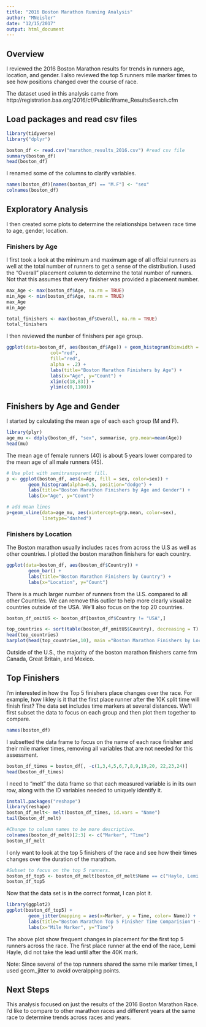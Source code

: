 ```yaml
---
title: "2016 Boston Marathon Running Analysis"
author: "MNeisler"
date: "12/15/2017"
output: html_document
---
```


## Overview 

I reviewed the 2016 Boston Marathon results for trends in runners age, location, and gender. I also reviewed the top 5 runners mile marker times to see how positions changed over the course of race. 

The dataset used in this analysis came from http://registration.baa.org/2016/cf/Public/iframe_ResultsSearch.cfm


## Load packages and read csv files
```r
library(tidyverse)
library("dplyr")

boston_df <- read.csv("marathon_results_2016.csv") #read csv file
summary(boston_df)
head(boston_df)
```

I renamed some of the columns to clarify variables.

```r
names(boston_df)[names(boston_df) == "M.F"] <- "sex"
colnames(boston_df)
```


## Exploratory Analysis ##

I then created some plots to determine the relationships between race time to age, gender, location.

### Finishers by Age ###

I first took a look at the minimum and maximum age of all offcial runners as well at the total number of runners to get a sense of the distribution. I used the "Overall" placement column to determine the total number of runners. Not that this assumes that every finisher was provided a placement number.

```r
max_Age <- max(boston_df$Age, na.rm = TRUE)
min_Age <- min(boston_df$Age, na.rm = TRUE)
max_Age
min_Age

total_finishers <- max(boston_df$Overall, na.rm = TRUE)
total_finishers

```

I then reviewed the nunber of finishers per age group.
```r
ggplot(data=boston_df, aes(boston_df$Age)) + geom_histogram(binwidth = 1,
                col="red", 
                fill="red",                                      
                alpha = .2) + 
                labs(title="Boston Marathon Finishers by Age") +
                labs(x="Age", y="Count") + 
                xlim(c(18,83)) + 
                ylim(c(0,1100)) 
```

## Finishers by Age and Gender ##

I started by calculating the mean age of each each group (M and F).

```r
library(plyr)
age_mu <- ddply(boston_df, "sex", summarise, grp.mean=mean(Age))
head(mu)
```

The mean age of female runners (40) is about 5 years lower compared to the mean age of all male runners (45).


```r
# Use plot with semitransparent fill.
p <- ggplot(boston_df, aes(x=Age, fill = sex, color=sex)) +
        geom_histogram(alpha=0.5, position="dodge") + 
        labs(title="Boston Marathon Finishers by Age and Gender") +
        labs(x="Age", y="Count") 

# add mean lines
p+geom_vline(data=age_mu, aes(xintercept=grp.mean, color=sex),
             linetype="dashed")
```

### Finishers by Location ###

The Boston marathon usually includes races from across the U.S as well as other countries. I plotted the boston marathon finishers for each country.  

```r
ggplot(data=boston_df, aes(boston_df$Country)) + 
        geom_bar() +
        labs(title="Boston Marathon Finishers by Country") +
        labs(x="Location", y="Count") 
```

There is a much larger number of runners from the U.S. compared to all other Countries.  We can remove this outlier to help more clearly visualize countries outside of the USA. We'll also focus on the top 20 countries.

```r

boston_df_omitUS <- boston_df[boston_df$Country != "USA",]

top_countries <- sort(table(boston_df_omitUS$Country), decreasing = T)
head(top_countries)
barplot(head(top_countries,10), main ="Boston Marathon Finishers by Location (Outside of US)", xlab = "Country", ylab = "Count", col = "darkblue")
```

Outside of the U.S., the majority of the boston marathon finishers came frm Canada, Great Britain, and Mexico. 


## Top Finishers ##

I'm interested in how the Top 5 finishers place changes over the race. For example, how likley is it that the first place runner after the 10K split time will finish first? The data set includes time markers at several distances. We'll first subset the data to focus on each group and then plot them together to compare.

```r
names(boston_df)
```

I subsetted the data frame to focus on the name of each race finisher and their mile marker times, removing all variables that are not needed for this assessment. 

```r
boston_df_times = boston_df[, -c(1,3,4,5,6,7,8,9,19,20, 22,23,24)]
head(boston_df_times)
```
I need to "melt" the data frame so that each measured variable is in its own row, along with the ID variables needed to uniquely identify it. 

```r

install.packages("reshape")
library(reshape)
boston_df_melt<- melt(boston_df_times, id.vars = "Name")
tail(boston_df_melt)
```

```r
#Change to column names to be more descriptive. 
colnames(boston_df_melt)[2:3] <- c("Marker", "Time")
boston_df_melt
```

I only want to look at the top 5 finishers of the race and see how their times changes over the duration of the marathon. 

```r
#Subset to focus on the top 5 runners. 
boston_df_top5 <- boston_df_melt[boston_df_melt$Name == c("Hayle, Lemi Berhanu","Desisa, Lelisa","Tsegay, Yemane Adhane","Korir, Wesley", "Lonyangata, Paul"), ]
boston_df_top5
```

Now that the data set is in the correct format, I can plot it.

```r
library(ggplot2)
ggplot(boston_df_top5) +
        geom_jitter(mapping = aes(x=Marker, y = Time, color= Name)) +
        labs(title="Boston Marathon Top 5 Finisher Time Comparision") +
        labs(x="Mile Marker", y="Time")
```

The above plot show frequent changes in placement for the first top 5 runners across the race. The first place runner at the end of the race, Lemi Hayle, did not take the lead until after the 40K mark. 

Note: Since several of the top runners shared the same mile marker times, I used geom_jitter to avoid overalpping points. 

## Next Steps ##

This analysis focused on just the results of the 2016 Boston Marathon Race. I'd like to compare to other marathon races and different years at the same race to determine trends across races and years.  



